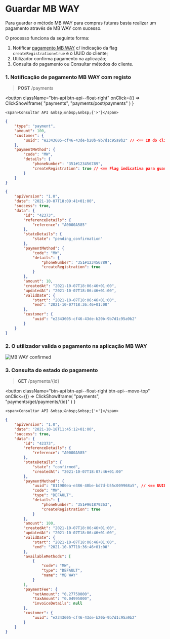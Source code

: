 # Guardar MB WAY

Para guardar o método MB WAY para compras futuras basta realizar um pagamento através de MB WAY com sucesso.

O processo funciona da seguinte forma:

1. Notificar [pagamento MB WAY](../payments/payment-mbway.mdx) c/ indicação da flag `createRegistration=true` e o UUID do cliente;
2. Utilizador confirma pagamento na aplicação;
3. Consulta do pagamento ou Consultar métodos do cliente.

### 1. Notificação de pagamento MB WAY com registo

> **POST** /payments


<button className="btn-api btn-api--float-right"
	onClick={() =>
		ClickShowIframe(
			"payments",
			"payments/post/payments"
		)
	}
>
	<span>Consultar API &nbsp;&nbsp;&nbsp;{'>'}</span>
</button>


<Tabs>
<TabItem value="pedido" label="Pedido">

```json
{
	"type": "payment",
	"amount": 100,
	"customer": {
		"uuid": "e2343605-cf46-43de-b20b-9b7d1c95a9b2" // <== ID do cliente registado
	},
	"paymentMethod": {
		"code": "MW",
		"details": {
			"phoneNumber": "351#123456789",
			"createRegistration": true // <== Flag indicativa para guardar o método
		}
	}
}
```

</TabItem>
<TabItem value="resposta" label="Resposta">

```json
{
	"apiVersion": "1.0",
	"date": "2021-10-07T18:09:41+01:00",
	"success": true,
	"data": {
		"id": "42373",
		"referenceDetails": {
			"reference": "A0000A585"
		},
		"stateDetails": {
			"state": "pending_confirmation"
		},
		"paymentMethod": {
			"code": "MW",
			"details": {
				"phoneNumber": "351#123456789",
				"createRegistration": true
			}
		},
		"amount": 10,
		"createdAt": "2021-10-07T18:06:46+01:00",
		"updatedAt": "2021-10-07T18:06:46+01:00",
		"validDate": {
			"start": "2021-10-07T18:06:46+01:00",
			"end": "2021-10-07T18:36:46+01:00"
		},
		"customer": {
			"uuid": "e2343605-cf46-43de-b20b-9b7d1c95a9b2"
		}
	}
}
```

</TabItem>
</Tabs>

### 2. O utilizador valida o pagamento na aplicação MB WAY

![MB WAY confirmed](../../_media/mbway-confirmed.jpg)

### 3. Consulta do estado do pagamento

> **GET** ​/payments/\{id}

<button className="btn-api btn-api--float-right btn-api--move-top"
	onClick={() =>
		ClickShowIframe(
			"payments",
			"payments/get/payments/{id}"
		)
	}
>
	<span>Consultar API &nbsp;&nbsp;&nbsp;{'>'}</span>
</button>

```json
{
	"apiVersion": "1.0",
	"date": "2021-10-18T11:45:12+01:00",
	"success": true,
	"data": {
		"id": "42373",
		"referenceDetails": {
			"reference": "A0000A585"
		},
		"stateDetails": {
			"state": "confirmed",
			"createdAt": "2021-10-07T18:07:46+01:00"
		},
		"paymentMethod": {
			"uuid": "811900ea-e386-40be-bd7d-b55c009968a5", // <== UUID do método registado
			"code": "MW",
			"type": "DEFAULT",
			"details": {
				"phoneNumber": "351#961879263",
				"createRegistration": true
			}
		},
		"amount": 100,
		"createdAt": "2021-10-07T18:06:46+01:00",
		"updatedAt": "2021-10-07T18:06:46+01:00",
		"validDate": {
			"start": "2021-10-07T18:06:46+01:00",
			"end": "2021-10-07T18:36:46+01:00"
		},
		"availableMethods": [
			{
				"code": "MW",
				"type": "DEFAULT",
				"name": "MB WAY"
			}
		],
		"paymentFee": {
			"netAmount": "0.27750000",
			"taxAmount": "0.04995000",
			"invoiceDetails": null
		},
		"customer": {
			"uuid": "e2343605-cf46-43de-b20b-9b7d1c95a9b2"
		}
	}
}
```
